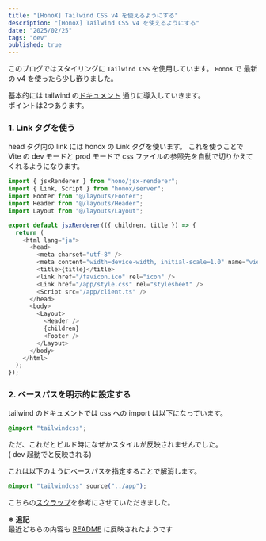```yaml
---
title: "[HonoX] Tailwind CSS v4 を使えるようにする"
description: "[HonoX] Tailwind CSS v4 を使えるようにする"
date: "2025/02/25"
tags: "dev"
published: true
---
```


このブログではスタイリングに `Tailwind CSS` を使用しています。
`HonoX` で 最新の v4 を使ったら少し嵌りました。

基本的には tailwind の[ドキュメント](https://tailwindcss.com/docs/installation/using-vite) 通りに導入していきます。  
ポイントは2つあります。

### 1. Link タグを使う

head タグ内の link には honox の Link タグを使います。
これを使うことで Vite の dev モードと prod モードで css ファイルの参照先を自動で切りかえてくれるようになります。

```typescript
import { jsxRenderer } from "hono/jsx-renderer";
import { Link, Script } from "honox/server";
import Footer from "@/layouts/Footer";
import Header from "@/layouts/Header";
import Layout from "@/layouts/Layout";

export default jsxRenderer(({ children, title }) => {
  return (
    <html lang="ja">
      <head>
        <meta charset="utf-8" />
        <meta content="width=device-width, initial-scale=1.0" name="viewport" />
        <title>{title}</title>
        <link href="/favicon.ico" rel="icon" />
        <Link href="/app/style.css" rel="stylesheet" />
        <Script src="/app/client.ts" />
      </head>
      <body>
        <Layout>
          <Header />
          {children}
          <Footer />
        </Layout>
      </body>
    </html>
  );
});
```

### 2. ベースパスを明示的に設定する

tailwind のドキュメントでは css への import は以下になっています。

```css
@import "tailwindcss";
```

ただ、これだとビルド時になぜかスタイルが反映されませんでした。  
( dev 起動でと反映される)

これは以下のようにベースパスを指定することで解消します。

```css
@import "tailwindcss" source("../app");
```

こちらの[スクラップ](https://zenn.dev/link/comments/0a709e6b154cb6)を参考にさせていただきました。

**※ 追記**  
最近どちらの内容も [README](https://github.com/honojs/honox) に反映されたようです
